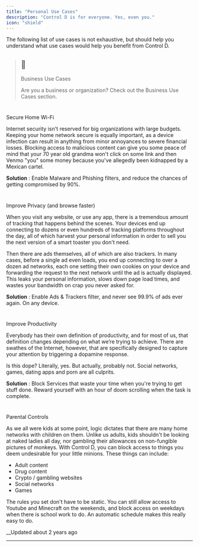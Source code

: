 ```yaml
---
title: "Personal Use Cases"
description: "Control D is for everyone. Yes, even you."
icon: "shield"
---
```


The following list of use cases is not exhaustive, but should help you understand what use cases would help you benefit from Control D. 

> ## 📘
> 
> Business Use Cases
> 
> Are you a business or organization? Check out the Business Use Cases section.

# 

Secure Home Wi-Fi

Internet security isn't reserved for big organizations with large budgets. Keeping your home network secure is equally important, as a device infection can result in anything from minor annoyances to severe financial losses. Blocking access to malicious content can give you some peace of mind that your 70 year old grandma won't click on some link and then Venmo "you" some money because you've allegedly been kidnapped by a Mexican cartel. 

**Solution** : Enable Malware and Phishing filters, and reduce the chances of getting compromised by 90%.

# 

Improve Privacy (and browse faster)

When you visit any website, or use any app, there is a tremendous amount of tracking that happens behind the scenes. Your devices end up connecting to dozens or even hundreds of tracking platforms throughout the day, all of which harvest your personal information in order to sell you the next version of a smart toaster you don't need. 

Then there are ads themselves, all of which are also trackers. In many cases, before a single ad even loads, you end up connecting to over a dozen ad networks, each one setting their own cookies on your device and forwarding the request to the next network until the ad is actually displayed. This leaks your personal information, slows down page load times, and wastes your bandwidth on crap you never asked for. 

**Solution** : Enable Ads & Trackers filter, and never see 99.9% of ads ever again. On any device. 

# 

Improve Productivity

Everybody has their own definition of productivity, and for most of us, that definition changes depending on what we’re trying to achieve. There are swathes of the Internet, however, that are specifically designed to capture your attention by triggering a dopamine response.

Is this dope? Literally, yes. But actually, probably not. Social networks, games, dating apps and porn are all culprits.

**Solution** : Block Services that waste your time when you're trying to get stuff done. Reward yourself with an hour of doom scrolling when the task is complete. 

# 

Parental Controls

As we all were kids at some point, logic dictates that there are many home networks with children on them. Unlike us adults, kids shouldn't be looking at naked ladies all day, nor gambling their allowances on non-fungible pictures of monkeys. With Control D, you can block access to things you deem undesirable for your little minions. These things can include:

  * Adult content
  * Drug content 
  * Crypto / gambling websites
  * Social networks
  * Games 

The rules you set don't have to be static. You can still allow access to Youtube and Minecraft on the weekends, and block access on weekdays when there is school work to do. An automatic schedule makes this really easy to do.

__Updated about 2 years ago

* * *
